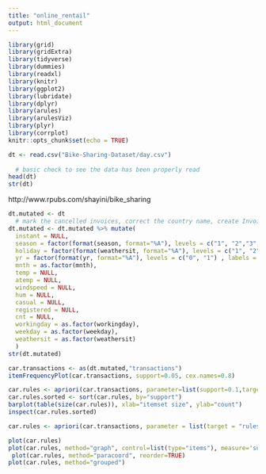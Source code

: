 ```yaml
---
title: "online_rentail"
output: html_document
---
```


```r
library(grid) 
library(gridExtra)
library(tidyverse)
library(dummies)
library(readxl)
library(knitr)
library(ggplot2)
library(lubridate)
library(dplyr)
library(arules)
library(arulesViz)
library(plyr)
library(corrplot)
knitr::opts_chunk$set(echo = TRUE)
```

```r
dt <- read.csv("Bike-Sharing-Dataset/day.csv")
  
  # basic check to see the data has been properly read
head(dt)
str(dt)
```

http://www.rpubs.com/shayini/bike_sharing

```r
dt.mutated <- dt
  # mark the cancelled invoices, correct the country name, create InvoicePrefix indicator
dt.mutated <- dt.mutated %>% mutate(
  instant = NULL,
  season = factor(format(season, format="%A"), levels = c("1", "2","3","4") , labels = c("Spring","Summer","Fall","Winter")),
  holiday = factor(format(weathersit, format="%A"), levels = c("1", "2","3","4"), labels = c("Good:Clear/Sunny","Moderate:Cloudy/Mist","Bad: Rain/Snow/Fog","Worse: Heavy Rain/Snow/Fog")),
  yr = factor(format(yr, format="%A"), levels = c("0", "1") , labels = c("2011","2012")),
  mnth = as.factor(mnth),
  temp = NULL,
  atemp = NULL,
  windspeed = NULL,
  hum = NULL,
  casual = NULL,
  registered = NULL,
  cnt = NULL,
  workingday = as.factor(workingday),
  weekday = as.factor(weekday),
  weathersit = as.factor(weathersit)
  )
str(dt.mutated)
```


```r
car.transactions <- as(dt.mutated,"transactions") 
itemFrequencyPlot(car.transactions, support=0.05, cex.names=0.8)
```


```r
car.rules <- apriori(car.transactions, parameter=list(support=0.1,target="frequent"))
car.rules.sorted <- sort(car.rules, by="support")
barplot(table(size(car.rules)), xlab="itemset size", ylab="count")
inspect(car.rules.sorted)
```

```r
car.rules <- apriori(car.transactions, parameter = list(target = "rules"))
```


```r
plot(car.rules)
plot(car.rules, method="graph", control=list(type="items"), measure='support', shading='confidence')
 plot(car.rules, method="paracoord", reorder=TRUE)
plot(car.rules, method="grouped")
```









